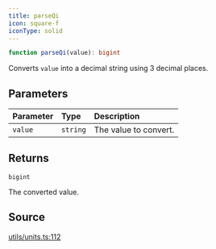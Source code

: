 ```yaml
---
title: parseQi
icon: square-f
iconType: solid
---
```


```ts
function parseQi(value): bigint
```

Converts `value` into a decimal string using 3 decimal places.

## Parameters

| Parameter | Type | Description |
| :------ | :------ | :------ |
| `value` | `string` | The value to convert. |

## Returns

`bigint`

The converted value.

## Source

[utils/units.ts:112](https://github.com/dominant-strategies/quais.js/blob/689a9f3b619eb28568d2c4f147828c013dafa8cc/src/utils/units.ts#L112)
